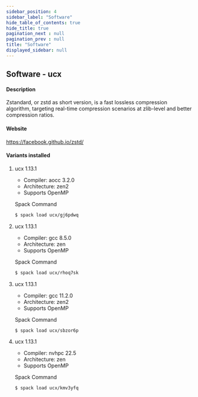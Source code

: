 ```yaml
---
sidebar_position: 4
sidebar_label: "Software"
hide_table_of_contents: true
hide_title: true
pagination_next : null
pagination_prev : null
title: "Software"
displayed_sidebar: null
---
```


## Software - ucx


#### Description
Zstandard, or zstd as short version, is a fast lossless compression algorithm, targeting real-time compression scenarios at zlib-level and better compression ratios.

#### Website
https://facebook.github.io/zstd/

#### Variants installed

1. ucx 1.13.1

    - Compiler: aocc 3.2.0
    - Architecture: zen2
    - Supports OpenMP

    Spack Command
    ```bash
    $ spack load ucx/gj6pdwq
    ```

2. ucx 1.13.1

    - Compiler: gcc 8.5.0
    - Architecture: zen
    - Supports OpenMP

    Spack Command
    ```bash
    $ spack load ucx/rhoq7sk
    ```

3. ucx 1.13.1

    - Compiler: gcc 11.2.0
    - Architecture: zen2
    - Supports OpenMP

    Spack Command
    ```bash
    $ spack load ucx/sbzor6p
    ```

4. ucx 1.13.1

    - Compiler: nvhpc 22.5
    - Architecture: zen
    - Supports OpenMP

    Spack Command
    ```bash
    $ spack load ucx/kmv3yfq
    ```
